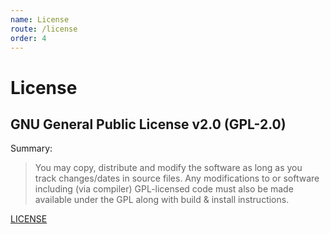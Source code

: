 ```yaml
---
name: License
route: /license
order: 4
---
```


# License

## GNU General Public License v2.0 (GPL-2.0)

Summary:
> You may copy, distribute and modify the software as long as you track changes/dates in source files. Any modifications to or software including (via compiler) GPL-licensed code must also be made available under the GPL along with build & install instructions.

[LICENSE](https://github.com/alexlee-dev/pickitt/blob/Initial-Creation/LICENSE)